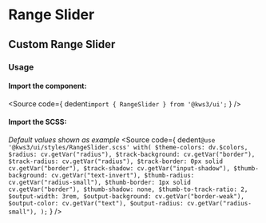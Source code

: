 
<Version />

# Range Slider
## Custom Range Slider


<Meta of={Stories} />
<Canvas of={Stories.Main} layout="padded" />
<Controls />

### Usage
#### Import the component:
<Source
  code={
    dedent`import { RangeSlider } from '@kws3/ui';`
  }
/>

#### Import the SCSS:
_Default values shown as example_
<Source
  code={
    dedent`
      @use '@kws3/ui/styles/RangeSlider.scss' with(
        $theme-colors: dv.$colors,
        $radius: cv.getVar("radius"),
        $track-background: cv.getVar("border"),
        $track-radius: cv.getVar("radius"),
        $track-border: 0px solid cv.getVar("border"),
        $track-shadow: cv.getVar("input-shadow"),
        $thumb-background: cv.getVar("text-invert"),
        $thumb-radius: cv.getVar("radius-small"),
        $thumb-border: 1px solid cv.getVar("border"),
        $thumb-shadow: none,
        $thumb-to-track-ratio: 2,
        $output-width: 3rem,
        $output-background: cv.getVar("border-weak"),
        $output-color: cv.getVar("text"),
        $output-radius: cv.getVar("radius-small"),
      );
    `
  }
/>